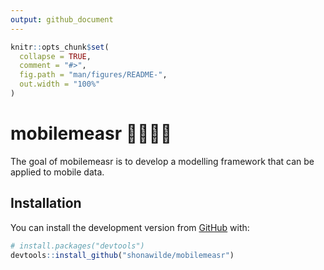 ```yaml
---
output: github_document
---
```


<!-- README.md is generated from README.Rmd. Please edit that file -->

```r
knitr::opts_chunk$set(
  collapse = TRUE,
  comment = "#>",
  fig.path = "man/figures/README-",
  out.width = "100%"
)
```

# mobilemeasr 🚗🚙🚌🚚

<!-- badges: start -->
<!-- badges: end -->

The goal of mobilemeasr is to develop a modelling framework that can be applied to mobile data.

## Installation

You can install the development version from [GitHub](https://github.com/) with:

``` r
# install.packages("devtools")
devtools::install_github("shonawilde/mobilemeasr")
```



